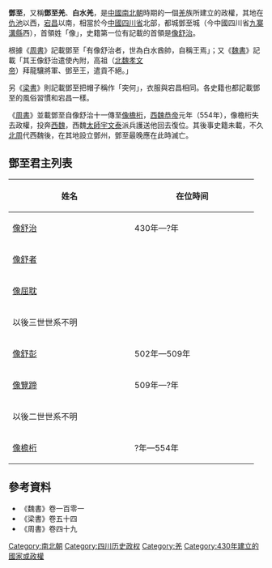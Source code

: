 '''鄧至'''，又稱'''鄧至羌'''、'''白水羌'''，是[[中國|中國]][[南北朝|南北朝]]時期的一個[[羌|羌]]族所建立的政權，其地在[[仇池|仇池]]以西，[[宕昌國|宕昌]]以南，相當於今[[中國|中國]][[四川省|四川省]]北部，都城鄧至城（今中國四川省[[九寨溝縣|九寨溝縣]]西），首領姓「像」，史籍第一位有記載的首領是[[像舒治|像舒治]]。

根據《[[周書|周書]]》記載鄧至「有像舒治者，世為白水酋帥，自稱王焉」；又《[[魏書|魏書]]》記載「其王像舒治遣使內附，高祖（[[北魏孝文帝|北魏孝文帝]]）拜龍驤將軍、鄧至王，遣貢不絕。」

另《[[梁書|梁書]]》則記載鄧至把帽子稱作「突何」，衣服與宕昌相同。各史籍也都記載鄧至的風俗習慣和宕昌一樣。

《[[周書|周書]]》並載鄧至自像舒治十一傳至[[像檐桁|像檐桁]]，[[西魏恭帝|西魏恭帝]]元年（554年），像檐桁失去政權，投奔[[西魏|西魏]]，西魏[[太師|太師]][[宇文泰|宇文泰]]派兵護送他回去復位。其後事史籍未載，不久[[北周|北周]]代西魏後，在其地設立鄧州，鄧至最晚應在此時滅亡。

== 鄧至君主列表 ==
{| border="1" cellpadding="2" style="margin: 0 0 1em 1em; background: #ffffff; border: 1px #aaaaaa solid; border-collapse: collapse; "
!width="225" bgcolor=green|姓名
!width="228" bgcolor=red|在位時间
|-align="center"
|[[像舒治|像舒治]]
|430年—?年
|-align="center"
|[[像舒者|像舒者]]
|
|-align="center"
|[[像屈耽|像屈耽]]
|
|-align="center"
|colspan="2"|以後三世世系不明
|-align="center"
|[[像舒彭|像舒彭]]
|502年—509年
|-align="center"
|[[像覽蹄|像覽蹄]]
|509年—?年
|-align="center"
|colspan="2"|以後二世世系不明
|-align="center"
|[[像檐桁|像檐桁]]
|?年—554年
|}

== 參考資料 ==
* 《魏書》卷一百零一
* 《梁書》卷五十四
* 《周書》卷四十九

{{五胡十六國}}
[[Category:南北朝|Category:南北朝]]
[[Category:四川历史政权|Category:四川历史政权]]
[[Category:羌|Category:羌]]
[[Category:430年建立的國家或政權|Category:430年建立的國家或政權]]